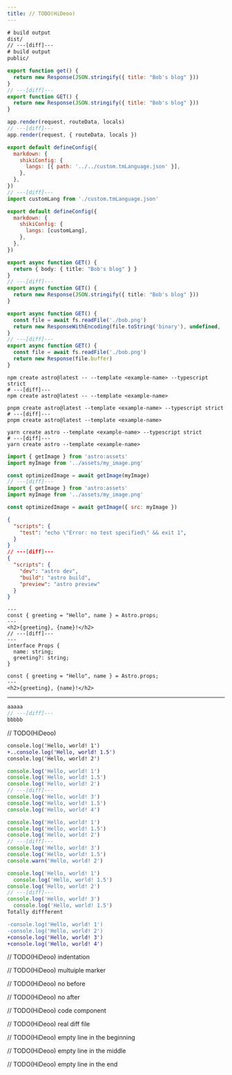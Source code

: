 ```yaml
---
title: // TODO(HiDeoo)
---
```


```diff title=".gitignore"
# build output
dist/
// ---[diff]---
# build output
public/
```

```js title="endpoint.ts"
export function get() {
  return new Response(JSON.stringify({ title: "Bob's blog" }))
}
// ---[diff]---
export function GET() {
  return new Response(JSON.stringify({ title: "Bob's blog" }))
}
```

```js
app.render(request, routeData, locals)
// ---[diff]---
app.render(request, { routeData, locals })
```

```js title="astro.config.js"
export default defineConfig({
  markdown: {
    shikiConfig: {
      langs: [{ path: '../../custom.tmLanguage.json' }],
    },
  },
})
// ---[diff]---
import customLang from './custom.tmLanguage.json'

export default defineConfig({
  markdown: {
    shikiConfig: {
      langs: [customLang],
    },
  },
})
```

```ts
export async function GET() {
  return { body: { title: "Bob's blog" } }
}
// ---[diff]---
export async function GET() {
  return new Response(JSON.stringify({ title: "Bob's blog" }))
}
```

```ts
export async function GET() {
  const file = await fs.readFile('./bob.png')
  return new ResponseWithEncoding(file.toString('binary'), undefined, 'binary')
}
// ---[diff]---
export async function GET() {
  const file = await fs.readFile('./bob.png')
  return new Response(file.buffer)
}
```


<Tabs syncKey="pkg">
<TabItem label="npm">

```shell
npm create astro@latest -- --template <example-name> --typescript strict
# ---[diff]---
npm create astro@latest -- --template <example-name>
```

</TabItem>
<TabItem label="pnpm">

```shell
pnpm create astro@latest --template <example-name> --typescript strict
# ---[diff]---
pnpm create astro@latest --template <example-name>
```

</TabItem>
<TabItem label="Yarn">

```shell
yarn create astro --template <example-name> --typescript strict
# ---[diff]---
yarn create astro --template <example-name>
```

</TabItem>
</Tabs>

```js
import { getImage } from 'astro:assets'
import myImage from '../assets/my_image.png'

const optimizedImage = await getImage(myImage)
// ---[diff]---
import { getImage } from 'astro:assets'
import myImage from '../assets/my_image.png'

const optimizedImage = await getImage({ src: myImage })
```

```json title="package.json"
{
  "scripts": {
    "test": "echo \"Error: no test specified\" && exit 1",
  }
}
// ---[diff]---
{
  "scripts": {
    "dev": "astro dev",
    "build": "astro build",
    "preview": "astro preview"
  }
}
```

```astro title="src/components/GreetingHeadline.astro"
---
const { greeting = "Hello", name } = Astro.props;
---
<h2>{greeting}, {name}!</h2>
// ---[diff]---
---
interface Props {
  name: string;
  greeting?: string;
}

const { greeting = "Hello", name } = Astro.props;
---
<h2>{greeting}, {name}!</h2>
```

---

```js
aaaaa
// ---[diff]---
bbbbb
```

// TODO(HiDeoo)

```diff lang=js
console.log('Hello, world! 1')
+..console.log('Hello, world! 1.5')
console.log('Hello, world! 2')
```

```js title="Hello world"
console.log('Hello, world! 1')
console.log('Hello, world! 1.5')
console.log('Hello, world! 2')
// ---[diff]---
console.log('Hello, world! 3')
console.log('Hello, world! 1.5')
console.log('Hello, world! 4')
```

```js
console.log('Hello, world! 1')
console.log('Hello, world! 1.5')
console.log('Hello, world! 2')
// ---[diff]---
console.log('Hello, world! 3')
console.log('Hello, world! 1.5')
console.warn('Hello, world! 2')
```

```js
console.log('Hello, world! 1')
  console.log('Hello, world! 1.5')
console.log('Hello, world! 2')
// ---[diff]---
console.log('Hello, world! 3')
  console.log('Hello, world! 1.5')
Totally diffferent
```

```diff
-console.log('Hello, world! 1')
-console.log('Hello, world! 2')
+console.log('Hello, world! 3')
+console.log('Hello, world! 4')
```

// TODO(HiDeoo) indentation

// TODO(HiDeoo) multuiple marker

// TODO(HiDeoo) no before

// TODO(HiDeoo) no after

// TODO(HiDeoo) code component

// TODO(HiDeoo) real diff file

// TODO(HiDeoo) empty line in the beginning

// TODO(HiDeoo) empty line in the middle

// TODO(HiDeoo) empty line in the end
